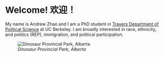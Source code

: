 # Welcome! 欢迎！

My name is Andrew Zhao and I am a PhD student in [Travers Department of Political Science](https://polisci.berkeley.edu/) at UC Berkeley. I am broadly interested in race, ethnicity, and politics (REP), immigration, and political participation.

![*Dinosaur Provincial Park, Alberta*](dinosaur_cropped_resized.jpg)
